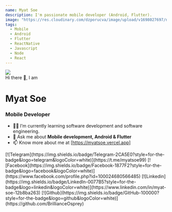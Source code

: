 ```yaml
---
name: Myat Soe
description: I'm passionate mobile developer (Android, Flutter).
image: "https://res.cloudinary.com/dzporucva/image/upload/v1698027697/nl6nbqqrlnmbf0y4x7y3.jpg"
tags:
  - Mobile
  - Android
  - Flutter
  - ReactNative
  - Javascript
  - Node
  - React
---
```


<div className="h-28 w-28 rounded-full overflow-hidden mx-auto">
  <img src="https://res.cloudinary.com/dzporucva/image/upload/v1698027697/nl6nbqqrlnmbf0y4x7y3.jpg" />
</div>

<div className="text-center mt-5 animate-bounce">Hi there 👋, I am</div>

<h1 className="text-center mt-1">
  <span className="font-bold text-2xl">Myat Soe</span>
</h1>

<h3 className="text-center mt-1">Mobile Developer</h3>
<div className="container max-w-[720px] mx-auto">

- 👨‍💻 I’m currently learning software development and software engineering.
- 💬 Ask me about **Mobile development, Android & Flutter**
- 📫 Know more about me at [https://myatsoe.vercel.app]

<div className="flex flex-row flex-wrap mx-auto gap-2 justify-center items-center mt-5">
  <span>
    [![Telegram](https://img.shields.io/badge/Telegram-2CA5E0?style=for-the-badge&logo=telegram&logoColor=white)](https://t.me/myatsoe99)
  </span>
  <span>
    [![Facebook](https://img.shields.io/badge/Facebook-1877F2?style=for-the-badge&logo=facebook&logoColor=white)](https://www.facebook.com/profile.php?id=100024680566485)
  </span>
  <span>
    [![Linkedin](https://img.shields.io/badge/LinkedIn-0077B5?style=for-the-badge&logo=linkedin&logoColor=white)](https://www.linkedin.com/in/myat-soe-12b8ba263)
  </span>
  <span>
    [![Github](https://img.shields.io/badge/GitHub-100000?style=for-the-badge&logo=github&logoColor=white)](https://github.com/BrillianceOsprey)
  </span>
</div>
</div>
